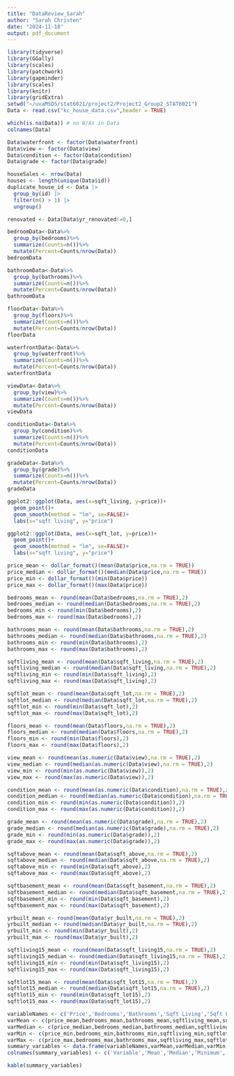 ```yaml
---
title: "DataReview_Sarah"
author: "Sarah Christen"
date: "2024-11-18"
output: pdf_document
---
```


```r
library(tidyverse)
library(GGally)
library(scales)
library(patchwork)
library(gapminder)
library(scales)
library(knitr)
library(gridExtra)
setwd("~/uvaMSDS/stat6021/project2/Project2_Group2_STAT6021")
Data <- read.csv("kc_house_data.csv",header = TRUE)
```

```r
which(is.na(Data)) # no N/As in Data
colnames(Data)

Data$waterfront <- factor(Data$waterfront)
Data$view <- factor(Data$view)
Data$condition <- factor(Data$condition)
Data$grade <- factor(Data$grade)

houseSales <- nrow(Data)
houses <- length(unique(Data$id))
duplicate_house_id <- Data |>
  group_by(id) |>
  filter(n() > 1) |>
  ungroup()

renovated <- Data[Data$yr_renovated!=0,]
```

```r
bedroomData<-Data%>%
  group_by(bedrooms)%>%
  summarize(Counts=n())%>%
  mutate(Percent=Counts/nrow(Data))
bedroomData

bathroomData<-Data%>%
  group_by(bathrooms)%>%
  summarize(Counts=n())%>%
  mutate(Percent=Counts/nrow(Data))
bathroomData

floorData<-Data%>%
  group_by(floors)%>%
  summarize(Counts=n())%>%
  mutate(Percent=Counts/nrow(Data))
floorData

waterfrontData<-Data%>%
  group_by(waterfront)%>%
  summarize(Counts=n())%>%
  mutate(Percent=Counts/nrow(Data))
waterfrontData

viewData<-Data%>%
  group_by(view)%>%
  summarize(Counts=n())%>%
  mutate(Percent=Counts/nrow(Data))
viewData

conditionData<-Data%>%
  group_by(condition)%>%
  summarize(Counts=n())%>%
  mutate(Percent=Counts/nrow(Data))
conditionData

gradeData<-Data%>%
  group_by(grade)%>%
  summarize(Counts=n())%>%
  mutate(Percent=Counts/nrow(Data))
gradeData
```

```r
ggplot2::ggplot(Data, aes(x=sqft_living, y=price))+
  geom_point()+
  geom_smooth(method = "lm", se=FALSE)+
  labs(x="sqft living", y="price")

ggplot2::ggplot(Data, aes(x=sqft_lot, y=price))+
  geom_point()+
  geom_smooth(method = "lm", se=FALSE)+
  labs(x="sqft living", y="price")
```

```r
price_mean <- dollar_format()(mean(Data$price,na.rm = TRUE))
price_median <- dollar_format()(median(Data$price,na.rm = TRUE))
price_min <- dollar_format()(min(Data$price))
price_max <- dollar_format()(max(Data$price))

bedrooms_mean <- round(mean(Data$bedrooms,na.rm = TRUE),2)
bedrooms_median <- round(median(Data$bedrooms,na.rm = TRUE),2)
bedrooms_min <- round(min(Data$bedrooms),2)
bedrooms_max <- round(max(Data$bedrooms),2)

bathrooms_mean <- round(mean(Data$bathrooms,na.rm = TRUE),2)
bathrooms_median <- round(median(Data$bathrooms,na.rm = TRUE),2)
bathrooms_min <- round(min(Data$bathrooms),2)
bathrooms_max <- round(max(Data$bathrooms),2)

sqftliving_mean <- round(mean(Data$sqft_living,na.rm = TRUE),2)
sqftliving_median <- round(median(Data$sqft_living,na.rm = TRUE),2)
sqftliving_min <- round(min(Data$sqft_living),2)
sqftliving_max <- round(max(Data$sqft_living),2)

sqftlot_mean <- round(mean(Data$sqft_lot,na.rm = TRUE),2)
sqftlot_median <- round(median(Data$sqft_lot,na.rm = TRUE),2)
sqftlot_min <- round(min(Data$sqft_lot),2)
sqftlot_max <- round(max(Data$sqft_lot),2)

floors_mean <- round(mean(Data$floors,na.rm = TRUE),2)
floors_median <- round(median(Data$floors,na.rm = TRUE),2)
floors_min <- round(min(Data$floors),2)
floors_max <- round(max(Data$floors),2)

view_mean <- round(mean(as.numeric(Data$view),na.rm = TRUE),2)
view_median <- round(median(as.numeric(Data$view),na.rm = TRUE),2)
view_min <- round(min(as.numeric(Data$view)),2)
view_max <- round(max(as.numeric(Data$view)),2)

condition_mean <- round(mean(as.numeric(Data$condition),na.rm = TRUE),2)
condition_median <- round(median(as.numeric(Data$condition),na.rm = TRUE),2)
condition_min <- round(min(as.numeric(Data$condition)),2)
condition_max <- round(max(as.numeric(Data$condition)),2)

grade_mean <- round(mean(as.numeric(Data$grade),na.rm = TRUE),2)
grade_median <- round(median(as.numeric(Data$grade),na.rm = TRUE),2)
grade_min <- round(min(as.numeric(Data$grade)),2)
grade_max <- round(max(as.numeric(Data$grade)),2)

sqftabove_mean <- round(mean(Data$sqft_above,na.rm = TRUE),2)
sqftabove_median <- round(median(Data$sqft_above,na.rm = TRUE),2)
sqftabove_min <- round(min(Data$sqft_above),2)
sqftabove_max <- round(max(Data$sqft_above),2)

sqftbasement_mean <- round(mean(Data$sqft_basement,na.rm = TRUE),2)
sqftbasement_median <- round(median(Data$sqft_basement,na.rm = TRUE),2)
sqftbasement_min <- round(min(Data$sqft_basement),2)
sqftbasement_max <- round(max(Data$sqft_basement),2)

yrbuilt_mean <- round(mean(Data$yr_built,na.rm = TRUE),2)
yrbuilt_median <- round(median(Data$yr_built,na.rm = TRUE),2)
yrbuilt_min <- round(min(Data$yr_built),2)
yrbuilt_max <- round(max(Data$yr_built),2)

sqftliving15_mean <- round(mean(Data$sqft_living15,na.rm = TRUE),2)
sqftliving15_median <- round(median(Data$sqft_living15,na.rm = TRUE),2)
sqftliving15_min <- round(min(Data$sqft_living15),2)
sqftliving15_max <- round(max(Data$sqft_living15),2)

sqftlot15_mean <- round(mean(Data$sqft_lot15,na.rm = TRUE),2)
sqftlot15_median <- round(median(Data$sqft_lot15,na.rm = TRUE),2)
sqftlot15_min <- round(min(Data$sqft_lot15),2)
sqftlot15_max <- round(max(Data$sqft_lot15),2)

variableNames <- c('Price','Bedrooms','Bathrooms','Sqft Living','Sqft Lot','Floors','View','Condition','Grade','Sqft Above','Sqft Basement','Yr Built','Sqft Living 15','Sqft Lot 15')
varMean <- c(price_mean,bedrooms_mean,bathrooms_mean,sqftliving_mean,sqftlot_mean,floors_mean,view_mean,condition_mean,grade_mean,sqftabove_mean,sqftbasement_mean,yrbuilt_mean,sqftliving15_mean,sqftlot15_mean)
varMedian <- c(price_median,bedrooms_median,bathrooms_median,sqftliving_median,sqftlot_median,floors_median,view_median,condition_median,grade_median,sqftabove_median,sqftbasement_median,yrbuilt_median,sqftliving15_median,sqftlot15_median)
varMin <- c(price_min,bedrooms_min,bathrooms_min,sqftliving_min,sqftlot_min,floors_min,view_min,condition_min,grade_min,sqftabove_min,sqftbasement_min,yrbuilt_min,sqftliving15_min,sqftlot15_min)
varMax <- c(price_max,bedrooms_max,bathrooms_max,sqftliving_max,sqftlot_max,floors_max,view_max,condition_max,grade_max,sqftabove_max,sqftbasement_max,yrbuilt_max,sqftliving15_max,sqftlot15_max)
summary_variables <- data.frame(variableNames,varMean,varMedian,varMin,varMax)
colnames(summary_variables) <- c('Variable','Mean','Median','Minimum','Maximum')

kable(summary_variables)
```




